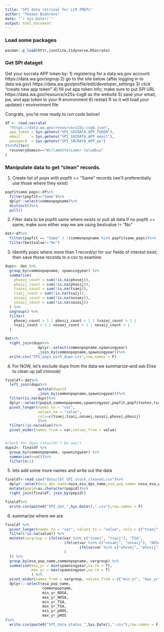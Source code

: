 ```yaml
---
title: "SPI data retrival for LCR FMEPs"
author: "Thomas Buehrens"
date: "`r Sys.Date()`"
output: html_document
---
```



### Load some packages
```r
pacman::p_load(httr,jsonlite,tidyverse,RSocrata)
```


### Get SPI dataget 

Get your socrata APP token by:
1) registering for a data.wa.gov account: https://data.wa.gov/signup
2) go to the site below (after logging in to data.wa.gov)
https://data.wa.gov/profile/edit/developer_settings
3) click "create new app token"
4) fill out app token info; make sure to put SPI URL
https://data.wa.gov/resource/x25s-cxg8 as the website
5) save your email, pw, and app token to your R environment
6) restart R so it will load your updated r environment file

Congrats, you're now ready to run code below!
```r
df <- read.socrata(
  "https://data.wa.gov/resource/x25s-cxg8.json",
  app_token = Sys.getenv("SPI_SOCRATA_APP_TOKEN"),
  email     = Sys.getenv("SPI_SOCRATA_APP_email"),
  password  = Sys.getenv("SPI_SOCRATA_APP_pw")
)%>%filter(
  recoverydomain=="Willamette/Lower Columbia"
)
```

### Manipulate data to get "clean" records.

1) Create list of pops with popfit == "Same" records (we'll preferentially use those where they exist)
```r
popfitsame_pops<-df%>%
  filter(popfit=="Same")%>%
  dplyr::select(commonpopname)%>%
  distinct()%>%
  pull()
```  

2) Filter data to be popfit same where exists or pull all data if no popfit == same; make sure either way we are using bestvalue != "No"
  
```r
dat<-df%>%
  filter(popfit == "Same" | !(commonpopname %in% popfitsame_pops))%>%
  filter(bestvalue!="No")
```

3) Identify pops where more than 1 record/yr for our fields of interest exist; then save those records to a csv to examine
```r
dups<- dat %>%
  group_by(commonpopname, spawningyear) %>%
  summarise(
    phosej_count = sum(!is.na(phosej)),
    phosij_count = sum(!is.na(phosij)),
    tsaiej_count = sum(!is.na(tsaej)),
    tsaij_count = sum(!is.na(tsaij)),
    nosaej_count = sum(!is.na(nosaej)),
    nosaij_count = sum(!is.na(nosaij))
  ) %>%
  ungroup() %>%
  filter(
    phosej_count > 1 | phosij_count > 1 | tsaiej_count > 1 | 
    tsaij_count > 1 | nosaej_count > 1 | nosaij_count > 1
  )

dat%>%
  right_join(dups%>%
               dplyr::select(commonpopname,spawningyear)
               ,join_by(commonpopname,spawningyear))%>%
  write.csv("SPI_pops_with_dups.csv",row.names = F)
```

4) For NOW, let's exclude dups from the data we summarize--and ask Elise to clean up (all chinook)
```r
finaldf<-dat%>%
  left_join(dups%>%
               mutate(dup=1)
               ,join_by(commonpopname,spawningyear))%>%
  filter(is.na(dup))%>%
  dplyr::select(popid,commonpopname,spawningyear,popfit,popfitnotes,tsaej,tsaij,nosaej,nosaij,phosej,phosij)%>%
  pivot_longer(names_to = "var",
               values_to = "value",
               cols=c(tsaej,tsaij,nosaej,nosaij,phosej,phosij)
               )%>%
  filter(!is.na(value))%>%
  pivot_wider(names_from = var,values_from = value)


#check for dups (shouldn't be any!)
dups2<- finaldf %>%
  group_by(commonpopname, spawningyear) %>%
  summarise(n=n())%>%
  filter(n>1)
```


5) lets add some more names and write out the data
```r
finaldf<-read_csv("data/tbl_SPI_stock_cleaned.csv")%>%
  dplyr::select(esu_dps_name=nosa_esu_dps_name,esa_pop_name= nosa_esa_pop_name,popid=nosa_popid)%>%
  mutate(popid=as.character(popid))%>%
  right_join(finaldf, join_by(popid))

finaldf%>%
  write.csv(paste0("SPI_dat_",Sys.Date(),".csv"),row.names = F)
```

6) summarize where we are

```r
finaldf %>%
  pivot_longer(names_to = "var", values_to = "value", cols = c("tsaej", "tsaij", "nosaej", "nosaij", "phosej", "phosij")) %>%
  filter(!is.na(value)) %>%
  mutate(vargroup = ifelse(var %in% c("tsaej", "tsaij"), "TSA",
                           ifelse(var %in% c("nosaej", "nosaij"), "NOSA",
                                  ifelse(var %in% c("phosej", "phosij"), "pHOS", NA)
                           )
  )) %>%
  group_by(esa_pop_name,commonpopname, vargroup) %>%
  summarise(min_yr = min(spawningyear,na.rm = T),
            max_yr = max(spawningyear,na.rm = T)
            ) %>%
  pivot_wider(names_from = vargroup, values_from = c("min_yr", "max_yr"))%>%
  dplyr:::select(esa_pop_name,
                 commonpopname,
                 min_yr_NOSA,
                 max_yr_NOSA,
                 min_yr_TSA,
                 max_yr_TSA,
                 min_yr_pHOS,
                 max_yr_pHOS
)%>%
  write.csv(paste0("SPI_data_status_",Sys.Date(),".csv"),row.names = F)


```